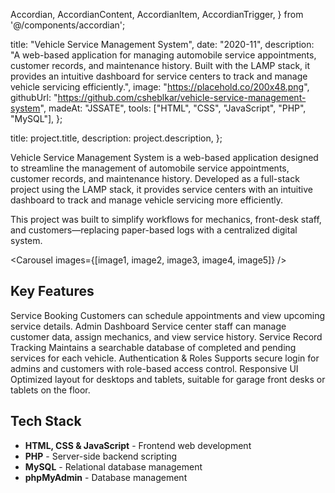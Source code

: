   Accordian,
  AccordianContent,
  AccordianItem,
  AccordianTrigger,
} from '@/components/accordian';


  title: "Vehicle Service Management System",
  date: "2020-11",
  description:
    "A web-based application for managing automobile service appointments, customer records, and maintenance history. Built with the LAMP stack, it provides an intuitive dashboard for service centers to track and manage vehicle servicing efficiently.",
  image: "https://placehold.co/200x48.png",
  githubUrl: "https://github.com/csheblkar/vehicle-service-management-system",
  madeAt: "JSSATE",
  tools: ["HTML", "CSS", "JavaScript", "PHP", "MySQL"],
};

  title: project.title,
  description: project.description,
};


Vehicle Service Management System is a web-based application designed to streamline the management of automobile service appointments, customer records, and maintenance history. Developed as a full-stack project using the LAMP stack, it provides service centers with an intuitive dashboard to track and manage vehicle servicing more efficiently.

This project was built to simplify workflows for mechanics, front-desk staff, and customers—replacing paper-based logs with a centralized digital system.

<Carousel images={[image1, image2, image3, image4, image5]} />

## Key Features

<Accordian as="dl">
  <AccordianItem>
    <AccordianTrigger as="dt">
      Service Booking
    </AccordianTrigger>
    <AccordianContent>
      Customers can schedule appointments and view upcoming service details.
    </AccordianContent>
  </AccordianItem>
  <AccordianItem>
    <AccordianTrigger as="dt">
      Admin Dashboard
    </AccordianTrigger>
    <AccordianContent>
      Service center staff can manage customer data, assign mechanics, and view service history.
    </AccordianContent>
  </AccordianItem>
  <AccordianItem>
    <AccordianTrigger as="dt">
      Service Record Tracking
    </AccordianTrigger>
    <AccordianContent>
      Maintains a searchable database of completed and pending services for each vehicle.
    </AccordianContent>
  </AccordianItem>
  <AccordianItem>
    <AccordianTrigger as="dt">
      Authentication & Roles
    </AccordianTrigger>
    <AccordianContent>
      Supports secure login for admins and customers with role-based access control.
    </AccordianContent>
  </AccordianItem>
  <AccordianItem>
    <AccordianTrigger as="dt">
      Responsive UI
    </AccordianTrigger>
    <AccordianContent>
      Optimized layout for desktops and tablets, suitable for garage front desks or tablets on the floor.
    </AccordianContent>
  </AccordianItem>
</Accordian>

## Tech Stack

- **HTML, CSS & JavaScript** - Frontend web development
- **PHP** - Server-side backend scripting
- **MySQL** - Relational database management
- **phpMyAdmin** - Database management
